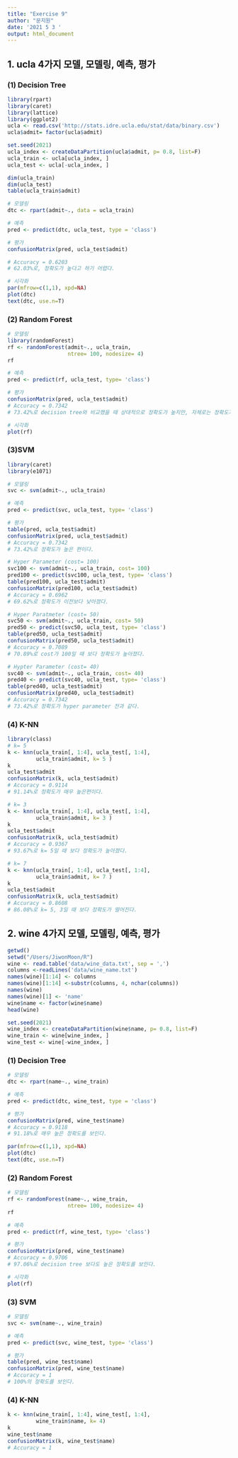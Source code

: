 ```yaml
---
title: "Exercise 9"
author: "문지원"
date: '2021 5 3 '
output: html_document
---
```

## 1. ucla 4가지 모델, 모델링, 예측, 평가
### (1) Decision Tree
```r
library(rpart)
library(caret)
library(lattice)
library(ggplot2)
ucla <- read.csv('http://stats.idre.ucla.edu/stat/data/binary.csv')
ucla$admit= factor(ucla$admit)

set.seed(2021)
ucla_index <- createDataPartition(ucla$admit, p= 0.8, list=F)
ucla_train <- ucla[ucla_index, ]
ucla_test <- ucla[-ucla_index, ]

dim(ucla_train)
dim(ucla_test)
table(ucla_train$admit)
```
```r
# 모델링
dtc <- rpart(admit~., data = ucla_train)

# 예측
pred <- predict(dtc, ucla_test, type = 'class')

# 평가
confusionMatrix(pred, ucla_test$admit)

# Accuracy = 0.6203
# 62.03%로, 정확도가 높다고 하기 어렵다.
```
```r
# 시각화
par(mfrow=c(1,1), xpd=NA)
plot(dtc)
text(dtc, use.n=T)
```

### (2) Random Forest
```r
# 모델링
library(randomForest)
rf <- randomForest(admit~., ucla_train,
                   ntree= 100, nodesize= 4)
rf
```

```r
# 예측
pred <- predict(rf, ucla_test, type= 'class')

# 평가
confusionMatrix(pred, ucla_test$admit)
# Accuracy = 0.7342
# 73.42%로 decision tree와 비교했을 때 상대적으로 정확도가 높지만, 자체로는 정확도가 높다고 하기 어렵다.
```
```r
# 시각화
plot(rf)
```
### (3)SVM
```r
library(caret)
library(e1071)
```

```r
# 모델링
svc <- svm(admit~., ucla_train)

# 예측
pred <- predict(svc, ucla_test, type= 'class')

# 평가
table(pred, ucla_test$admit)
confusionMatrix(pred, ucla_test$admit)
# Accuracy = 0.7342
# 73.42%로 정확도가 높은 편이다.
```
```r
# Hyper Parameter (cost= 100)
svc100 <- svm(admit~., ucla_train, cost= 100)
pred100 <- predict(svc100, ucla_test, type= 'class')
table(pred100, ucla_test$admit)
confusionMatrix(pred100, ucla_test$admit)
# Accuracy = 0.6962
# 69.62%로 정확도가 이전보다 낮아졌다.
```
```r
# Hyper Paratmeter (cost= 50)
svc50 <- svm(admit~., ucla_train, cost= 50)
pred50 <- predict(svc50, ucla_test, type= 'class')
table(pred50, ucla_test$admit)
confusionMatrix(pred50, ucla_test$admit)
# Accuracy = 0.7089
# 70.89%로 cost가 100일 때 보다 정확도가 높아졌다.
```
```r
# Hypter Parameter (cost= 40)
svc40 <- svm(admit~., ucla_train, cost= 40)
pred40 <- predict(svc40, ucla_test, type= 'class')
table(pred40, ucla_test$admit)
confusionMatrix(pred40, ucla_test$admit)
# Accuracy = 0.7342
# 73.42%로 정확도가 hyper parameter 전과 같다.
```
### (4) K-NN
```r
library(class)
# k= 5
k <- knn(ucla_train[, 1:4], ucla_test[, 1:4], 
         ucla_train$admit, k= 5 )
k
ucla_test$admit
confusionMatrix(k, ucla_test$admit)
# Accuracy = 0.9114
# 91.14%로 정확도가 매우 높은편이다.
```
```r
# k= 3
k <- knn(ucla_train[, 1:4], ucla_test[, 1:4], 
         ucla_train$admit, k= 3 )
k
ucla_test$admit
confusionMatrix(k, ucla_test$admit)
# Accuracy = 0.9367
# 93.67%로 k= 5일 때 보다 정확도가 높아졌다.
```
```r
# k= 7
k <- knn(ucla_train[, 1:4], ucla_test[, 1:4], 
         ucla_train$admit, k= 7 )
k
ucla_test$admit
confusionMatrix(k, ucla_test$admit)
# Accuracy = 0.8608
# 86.08%로 k= 5, 3일 때 보다 정확도가 떨어진다.
```

## 2. wine 4가지 모델, 모델링, 예측, 평가
```r
getwd()
setwd("/Users/JiwonMoon/R")
wine <- read.table('data/wine_data.txt', sep = ',')
columns <-readLines('data/wine_name.txt')
names(wine)[1:14] <- columns
names(wine)[1:14] <-substr(columns, 4, nchar(columns))
names(wine)
names(wine)[1] <- 'name'
wine$name <- factor(wine$name)
head(wine)
```
```r
set.seed(2021)
wine_index <- createDataPartition(wine$name, p= 0.8, list=F)
wine_train <- wine[wine_index, ]
wine_test <- wine[-wine_index, ]
```

### (1) Decision Tree
```r
# 모델링
dtc <- rpart(name~., wine_train)

# 예측
pred <- predict(dtc, wine_test, type = 'class')

# 평가
confusionMatrix(pred, wine_test$name)
# Accuracy = 0.9118
# 91.18%로 매우 높은 정확도를 보인다.
```
```r
par(mfrow=c(1,1), xpd=NA)
plot(dtc)
text(dtc, use.n=T)
```

### (2) Random Forest
```r
# 모델링
rf <- randomForest(name~., wine_train,
                   ntree= 100, nodesize= 4)
rf

# 예측
pred <- predict(rf, wine_test, type= 'class')

# 평가
confusionMatrix(pred, wine_test$name)
# Accuracy = 0.9706
# 97.06%로 decision tree 보다도 높은 정확도를 보인다.
```
```r
# 시각화
plot(rf)
```

### (3) SVM
```r
# 모델링
svc <- svm(name~., wine_train)

# 예측
pred <- predict(svc, wine_test, type= 'class')

# 평가
table(pred, wine_test$name)
confusionMatrix(pred, wine_test$name)
# Accuracy = 1
# 100%의 정확도를 보인다.
```
### (4) K-NN
```r
k <- knn(wine_train[, 1:4], wine_test[, 1:4], 
         wine_train$name, k= 4)
k
wine_test$name
confusionMatrix(k, wine_test$name)
# Accuracy = 1
```

